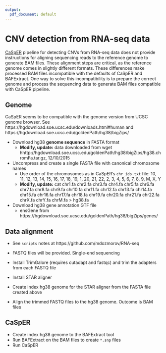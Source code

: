 ```yaml
---
output:
  pdf_document: default
---
```


# CNV detection from RNA-seq data

[CaSpER](https://github.com/akdess/CaSpER) pipeline for detecting CNVs from RNA-seq data does not provide instructions for aligning sequencing reads to the reference genome to generate BAM files. These alignment steps are critical, as the reference genome comes in slightly different formats. These differences make processed BAM files incompatible with the defaults of CaSpER and BAFExtract. One way to solve this incompatibility is to prepare the correct genome and process the sequencing data to generate BAM files compatible with CaSpER pipeline.

## Genome

CaSpER seems to be compatible with the genome version from UCSC genome browser. See https://hgdownload.soe.ucsc.edu/downloads.html#human and https://hgdownload.soe.ucsc.edu/goldenPath/hg38/bigZips/

- Download hg38 **genome sequence** in FASTA format
    - **Modify, update:** data downloaded from wget hhttp://hgdownload.soe.ucsc.edu/goldenPath/hg38/bigZips/hg38.chromFa.tar.gz, 12/10/2015
- Uncompress and create a single FASTA file with canonical chromosome names
    - Use order of the chromosomes as in CaSpER's `chr_ids.txt` file: 10, 11, 12, 13, 14, 15, 16, 17, 18, 19, 1, 20, 21, 22, 2, 3, 4, 5, 6, 7, 8, 9, M, X, Y
    - **Modify, update:** cat chr1.fa chr2.fa chr3.fa chr4.fa chr5.fa chr6.fa chr7.fa chr8.fa chr9.fa chr10.fa chr11.fa chr12.fa chr13.fa chr14.fa chr15.fa chr16.fa chr17.fa chr18.fa chr19.fa chr20.fa chr21.fa chr22.fa chrX.fa chrY.fa chrM.fa > hg38.fa

- Download hg38 gene annotation GTF file
    - ensGene from https://hgdownload.soe.ucsc.edu/goldenPath/hg38/bigZips/genes/

## Data alignment

- See `scripts` notes at https://github.com/mdozmorov/RNA-seq

- FASTQ files will be provided. Single-end sequencing

- Install TrimGalore (requires cutadapt and fastqc) and trim the adapters from each FASTQ file

- Install STAR aligner
- Create index hg38 genome for the STAR aligner from the FASTA file created above
- Align the trimmed FASTQ files to the hg38 genome. Outcome is BAM files

## CaSpER

- Create index hg38 genome to the BAFExtract tool
- Run BAFExtract on the BAM files to create `*.snp` files
- Run CaSpER
